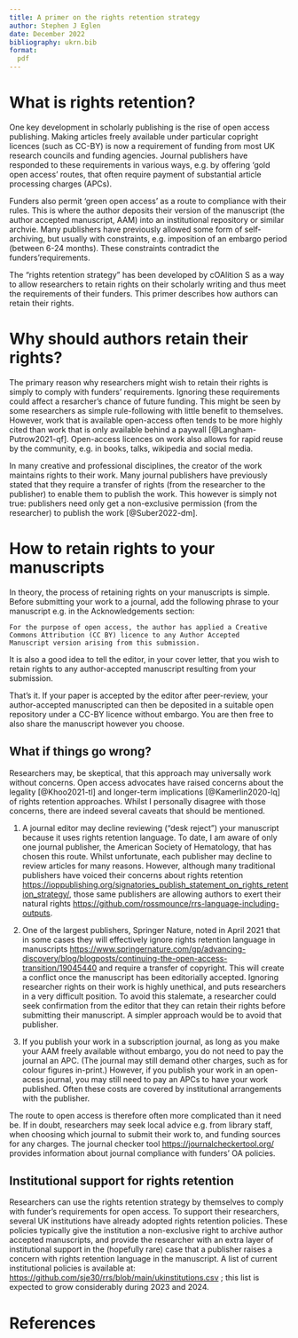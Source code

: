 ```yaml
---
title: A primer on the rights retention strategy
author: Stephen J Eglen
date: December 2022
bibliography: ukrn.bib
format:
  pdf
---
```




# What is rights retention?


One key development in scholarly publishing is the rise of open access
publishing.  Making articles freely available under particular
copright licences (such as CC-BY) is now a requirement of funding from
most UK research councils and funding agencies.  Journal publishers
have responded to these requirements in various ways, e.g. by offering
'gold open access' routes, that often require payment of substantial
article processing charges (APCs).

Funders also permit 'green open access' as a route to compliance with
their rules.  This is where the author deposits their version of the
manuscript (the author accepted manuscript, AAM) into an institutional
repository or similar archvie.  Many publishers have previously
allowed some form of self-archiving, but usually with constraints,
e.g. imposition of an embargo period (between 6-24 months).  These
constraints contradict the funders'requirements.

The "rights retention strategy" has been developed by cOAlition S as a
way to allow researchers to retain rights on their scholarly writing
and thus meet the requirements of their funders.  This primer
describes how authors can retain their rights.


# Why should authors retain their rights?

The primary reason why researchers might wish to retain their rights
is simply to comply with funders' requirements.  Ignoring these
requirements could affect a resarcher's chance of future funding.
This might be seen by some researchers as simple rule-following with
little benefit to themselves.  However, work that is available
open-access often tends to be more highly cited than work that is only
available behind a paywall [@Langham-Putrow2021-qf].  Open-access
licences on work also allows for rapid reuse by the community, e.g. in
books, talks, wikipedia and social media.

In many creative and professional disciplines, the creator of the work
maintains rights to their work.  Many journal publishers have
previously stated that they require a transfer of rights (from the
researcher to the publisher) to enable them to publish the work.  This
however is simply not true: publishers need only get a non-exclusive
permission (from the researcher) to publish the work [@Suber2022-dm].

# How to retain rights to your manuscripts

In theory, the process of retaining rights on your manuscripts is
simple.  Before submitting your work to a journal, add the following
phrase to your manuscript e.g. in the Acknowledgements
section:

    For the purpose of open access, the author has applied a Creative
	Commons Attribution (CC BY) licence to any Author Accepted
	Manuscript version arising from this submission.

It is also a good idea to tell the editor, in your cover letter, that
you wish to retain rights to any author-accepted manuscript resulting
from your submission.

That's it.  If your paper is accepted by the editor after peer-review,
your author-accepted manuscripted can then be deposited in a suitable
open repository under a CC-BY licence without embargo.  You are then
free to also share the manuscript however you choose.

## What if things go wrong?

Researchers may, be skeptical, that this approach may universally work
without concerns.  Open access advocates have raised concerns about the
legality [@Khoo2021-tl] and longer-term implications
[@Kamerlin2020-lq] of rights retention approaches.  Whilst I
personally disagree with those concerns, there are indeed several
caveats that should be mentioned.

1. A journal editor may decline reviewing ("desk reject") your
   manuscript because it uses rights retention language.  To date, I
   am aware of only one journal publisher, the American Society of
   Hematology, that has chosen this route.  Whilst unfortunate, each
   publisher may decline to review articles for many reasons.
   However, although many traditional publishers have voiced their
   concerns about rights retention
   <https://ioppublishing.org/signatories_publish_statement_on_rights_retention_strategy/>,
   those same publishers are allowing authors to exert their natural
   rights
   <https://github.com/rossmounce/rrs-language-including-outputs>.

2. One of the largest publishers, Springer Nature, noted in April 2021
   that in some cases they will effectively ignore rights retention
   language in manuscripts
   <https://www.springernature.com/gp/advancing-discovery/blog/blogposts/continuing-the-open-access-transition/19045440>
   and require a transfer of copyright.  This will create a conflict
   once the manuscript has been editorially accepted.  Ignoring
   researcher rights on their work is highly unethical, and puts
   researchers in a very difficult position.  To avoid this stalemate,
   a researcher could seek confirmation from the editor that they can
   retain their rights before submitting their manuscript.  A simpler
   approach would be to avoid that publisher.
   
3. If you publish your work in a subscription journal, as long as you
   make your AAM freely available without embargo, you do not need to
   pay the journal an APC.  (The journal may still demand other
   charges, such as for colour figures in-print.)  However, if you
   publish your work in an open-acess journal, you may still need to
   pay an APCs to have your work published.  Often these costs are
   covered by institutional arrangements with the publisher.

The route to open access is therefore often more complicated than it
need be.  If in doubt, researchers may seek local advice e.g. from
library staff, when choosing which journal to submit their work to,
and funding sources for any charges. The journal checker tool
<https://journalcheckertool.org/> provides information about journal
compliance with funders' OA policies.


## Institutional support for rights retention

Researchers can use the rights retention strategy by themselves to
comply with funder's requirements for open access.  To support their
researchers, several UK institutions have already adopted rights
retention policies.  These policies typically give the institution a
non-exclusive right to archive author accepted manuscripts, and
provide the researcher with an extra layer of institutional support in
the (hopefully rare) case that a publisher raises a concern with
rights retention language in the manuscript.  A list of current
institutional policies is available at:
<https://github.com/sje30/rrs/blob/main/ukinstitutions.csv> ; this
list is expected to grow considerably during 2023 and 2024.


# References

::: {#refs}
:::

